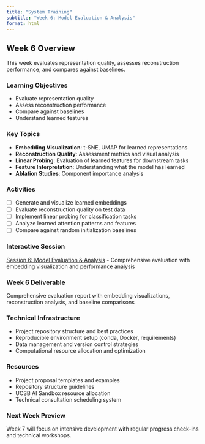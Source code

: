 ```yaml
---
title: "System Training"
subtitle: "Week 6: Model Evaluation & Analysis"
format: html
---
```


## Week 6 Overview



This week evaluates representation quality, assesses reconstruction performance, and compares against baselines.

### Learning Objectives
- Evaluate representation quality
- Assess reconstruction performance
- Compare against baselines
- Understand learned features

### Key Topics
- **Embedding Visualization**: t-SNE, UMAP for learned representations
- **Reconstruction Quality**: Assessment metrics and visual analysis
- **Linear Probing**: Evaluation of learned features for downstream tasks
- **Feature Interpretation**: Understanding what the model has learned
- **Ablation Studies**: Component importance analysis

### Activities
- [ ] Generate and visualize learned embeddings
- [ ] Evaluate reconstruction quality on test data
- [ ] Implement linear probing for classification tasks
- [ ] Analyze learned attention patterns and features
- [ ] Compare against random initialization baselines

### Interactive Session
[Session 6: Model Evaluation & Analysis](weekly-sessions/session6_evaluation.qmd) - Comprehensive evaluation with embedding visualization and performance analysis

### **Week 6 Deliverable**
Comprehensive evaluation report with embedding visualizations, reconstruction analysis, and baseline comparisons

### Technical Infrastructure
- Project repository structure and best practices
- Reproducible environment setup (conda, Docker, requirements)
- Data management and version control strategies
- Computational resource allocation and optimization

### Resources
- Project proposal templates and examples
- Repository structure guidelines
- UCSB AI Sandbox resource allocation
- Technical consultation scheduling system

### Next Week Preview
Week 7 will focus on intensive development with regular progress check-ins and technical workshops.